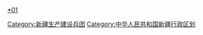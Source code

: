 {{catmore|师市合一}}
[[Category:新疆生产建设兵团|Category:新疆生产建设兵团]]
[[category:新疆县级市|*01]]
[[Category:中华人民共和国新疆行政区划|Category:中华人民共和国新疆行政区划]]